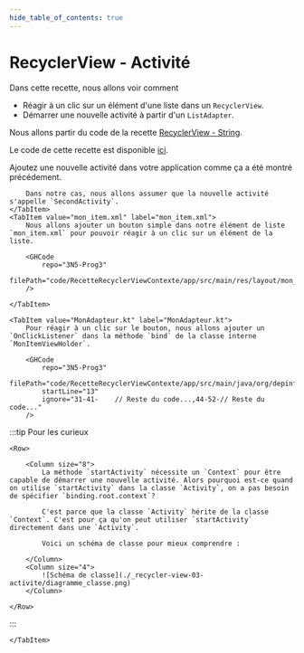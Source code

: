 ```yaml
---
hide_table_of_contents: true
---
```


# RecyclerView - Activité

Dans cette recette, nous allons voir comment 

- Réagir à un clic sur un élément d'une liste dans un `RecyclerView`.
- Démarrer une nouvelle activité à partir d'un `ListAdapter`.

Nous allons partir du code de la recette [RecyclerView - String](recycler-view-01-string.mdx).

Le code de cette recette est disponible [ici](https://github.com/departement-info-cem/3N5-Prog3/tree/main/code/RecetteRecyclerViewContexte).

<Tabs queryString="recette-activite">
    <TabItem value="SecondActivity.kt" label="SecondActivity.kt et activity_second.xml">
        Ajoutez une nouvelle activité dans votre application comme ça a été montré précédement.

        Dans notre cas, nous allons assumer que la nouvelle activité s'appelle `SecondActivity`.
    </TabItem>
    <TabItem value="mon_item.xml" label="mon_item.xml">
        Nous allons ajouter un bouton simple dans notre élément de liste `mon_item.xml` pour pouvoir réagir à un clic sur un élément de la liste.
    
        <GHCode
            repo="3N5-Prog3"
            filePath="code/RecetteRecyclerViewContexte/app/src/main/res/layout/mon_item.xml"
        />

    </TabItem>
    
    <TabItem value="MonAdapteur.kt" label="MonAdapteur.kt">
        Pour réagir à un clic sur le bouton, nous allons ajouter un `OnClickListener` dans la méthode `bind` de la classe interne `MonItemViewHolder`.

        <GHCode
            repo="3N5-Prog3"
            filePath="code/RecetteRecyclerViewContexte/app/src/main/java/org/depinfo/recetterecyclerviewcontexte/adapters/MonAdapter.kt"
            startLine="13"
            ignore="31-41-    // Reste du code...,44-52-// Reste du code..."
        />

:::tip Pour les curieux

    <Row>

        <Column size="8">
            La méthode `startActivity` nécessite un `Context` pour être capable de démarrer une nouvelle activité. Alors pourquoi est-ce quand on utilise `startActivity` dans la classe `Activity`, on a pas besoin de spécifier `binding.root.context`?

            C'est parce que la classe `Activity` hérite de la classe `Context`. C'est pour ça qu'on peut utiliser `startActivity` directement dans une `Activity`.

            Voici un schéma de classe pour mieux comprendre :

        </Column>
        <Column size="4">
            ![Schéma de classe](./_recycler-view-03-activite/diagramme_classe.png)
        </Column>

    </Row>


:::

    </TabItem>
</Tabs>